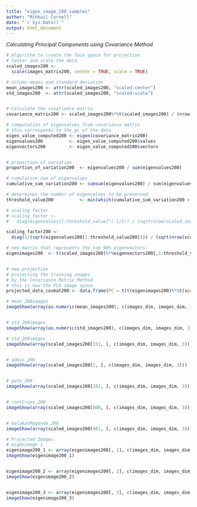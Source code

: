 ---
title: "eigen_image_200_samples"
author: "Mihkail Cornell"
date: "`r Sys.Date()`"
output: html_document
---

*Calculating Principal Components using Covariance Method*
```{r setup, include=FALSE}


# Algorithm to create the face space for projection
# Center and scale the data
scaled_images200 <-
  scale(images_matrix200, center = TRUE, scale = TRUE)

# column means and standard deviation
mean_images200 <- attr(scaled_images200, "scaled:center")
std_images200  <- attr(scaled_images200, "scaled:scale")


# Calculate the covariance matrix. 
covariance_matrix200 <- scaled_images200%*%t(scaled_images200) / (nrow(scaled_images200)-1)

# computation of eigenvalues from covariance matrix
# this corresponds to the pc of the data
eigen_value_computed200 <- eigen(covariance_matrix200)
eigenvalues200          <- eigen_value_computed200$values
eigenvectors200         <- eigen_value_computed200$vectors


# proportion of variation
proportion_of_variation200  <- eigenvalues200 / sum(eigenvalues200)

# cumulative sum of eigenvalues
cumulative_sum_variation200 <- cumsum(eigenvalues200) / sum(eigenvalues200)

# determines the number of eigenvalues to be preserved
threshold_value200          <- min(which(cumulative_sum_variation200 > .90))

# scaling factor
# scaling_factor <- 
#   diag(eigenvalues[1:threshold_value]^(-1/2)) / (sqrt(nrow(scaled_images200)-1))

scaling_factor200 <- 
  diag(1/(sqrt(eigenvalues200[1:threshold_value200]))) / (sqrt(nrow(scaled_images200)-1))

# new matrix that represents the top 90% eigenvectors
eigenimages200  <- t(scaled_images200)%*%eigenvectors200[,1:threshold_value200]%*%scaling_factor200


# new projection
# projecting the training images 
# by the Covariance Matrix Method
# this is now the PCA image space
projected_data_covmat200 <- data.frame(PC = t(t(eigenimages200)%*%t(scaled_images200)))
```

```{r Normalized 200 images ^mean-centered and scaled^}

# mean_200images 
imageShow(array(as.numeric(mean_images200), c(images_dim, images_dim, 3)))


# std_200images
imageShow(array(as.numeric(std_images200), c(images_dim, images_dim, 3)))

# std_200images 
imageShow(array(scaled_images200[151, ], c(images_dim, images_dim, 3)))


# admin_200 
imageShow(array(scaled_images200[1, ], c(images_dim, images_dim, 3)))


# gate_200 
imageShow(array(scaled_images200[201, ], c(images_dim, images_dim, 3)))


# rootCrops_200 
imageShow(array(scaled_images200[800, ], c(images_dim, images_dim, 3)))


# malakasMaganda_200 
imageShow(array(scaled_images200[401, ], c(images_dim, images_dim, 3)))

```


```{r}

# Projected Images
# eigenimage 1
eigenimage200_1 <- array(eigenimages200[, 1], c(images_dim, images_dim, 3))
imageShow(eigenimage200_1)


eigenimage200_2 <- array(eigenimages200[, 2], c(images_dim, images_dim, 3))
imageShow(eigenimage200_2)


eigenimage200_3 <- array(eigenimages200[, 3], c(images_dim, images_dim, 3))
imageShow(eigenimage200_3)

```

